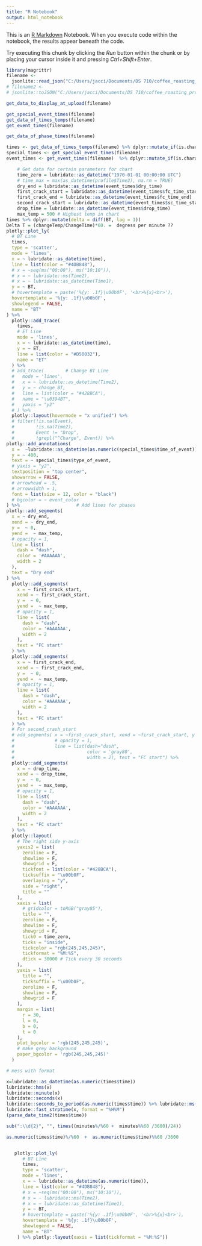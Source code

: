```yaml
---
title: "R Notebook"
output: html_notebook
---
```


This is an [R Markdown](http://rmarkdown.rstudio.com) Notebook. When you execute code within the notebook, the results appear beneath the code. 

Try executing this chunk by clicking the *Run* button within the chunk or by placing your cursor inside it and pressing *Ctrl+Shift+Enter*. 

```r
library(magrittr)
filename <-
  jsonlite::read_json("C:/Users/jacci/Documents/DS 710/coffee_roasting_profiles/data-raw/saved/Haiti--2021-02-09-20-15-17.json")
# filename2 <-
# jsonlite::toJSON("C:/Users/jacci/Documents/DS 710/coffee_roasting_profiles/data-raw/saved/Angola--2021-02-26-16-16-22.json")
```
```r
get_data_to_display_at_upload(filename)

get_special_event_times(filename)
get_data_of_times_temps(filename) 
get_event_times(filename)

get_data_of_phase_times(filename)
```
```r
times <- get_data_of_times_temps(filename) %>% dplyr::mutate_if(is.character, as.numeric)# 
special_times <- get_special_event_times(filename)
event_times <- get_event_times(filename)  %>% dplyr::mutate_if(is.character, as.numeric)

    # Get data for certain parameters for chart
    time_zero = lubridate::as_datetime("1970-01-01 00:00:00 UTC")
    # time_max = max(as_datetime(profile$Time2), na.rm = TRUE)
    dry_end = lubridate::as_datetime(event_times$dry_time)
    first_crack_start = lubridate::as_datetime(event_times$fc_time_start)
    first_crack_end = lubridate::as_datetime(event_times$fc_time_end)
    second_crack_start = lubridate::as_datetime(event_times$sc_time_start)
    drop_time = lubridate::as_datetime(event_times$drop_time)
    max_temp = 500 # Highest temp in chart
times %>% dplyr::mutate(delta = diff(BT, lag = 1))
Delta T = (changeTemp/ChangeTime)*60. =  degress per minute ??
plotly::plot_ly(
  # BT Line
  times,
  type = 'scatter',
  mode = 'lines',
  x = ~ lubridate::as_datetime(time),
  line = list(color = "#4DB848"),
  # x = ~seq(ms("00:00"), ms("10:10")),
  # x = ~ lubridate::ms(Time2),
  # x = ~ lubridate::as_datetime(Time1),
  y = ~ BT,
  # hovertemplate = paste('%{y: .1f}\u00b0F', '<br>%{x}<br>'),
  hovertemplate = '%{y: .1f}\u00b0F',
  showlegend = FALSE,
  name = "BT"
) %>%
  plotly::add_trace(
    times,
    # ET Line
    mode = 'lines',
    x = ~ lubridate::as_datetime(time),
    y = ~ ET,
    line = list(color = "#D50032"),
    name = "ET"
  ) %>%
  # add_trace(        # Change BT Line
  #   mode = 'lines',
  #   x = ~ lubridate::as_datetime(Time2),
  #   y = ~ change_BT,
  #   line = list(color = "#428BCA"),
  #   name = "\u0394BT",
  #   yaxis = "y2"
  # ) %>%
  plotly::layout(hovermode = "x unified") %>%
  # filter(!is.na(Event),
  #        !is.na(Time2),
  #        Event != "Drop",
  #        !grepl("^Charge", Event)) %>%
plotly::add_annotations(
  x =  ~lubridate::as_datetime(as.numeric(special_times$time_of_event)), # jitter() ?
  y = ~ 400,
  text = ~ special_times$type_of_event,
  # yaxis = "y2",
  textposition = "top center",
  showarrow = FALSE,
  # arrowhead = .5,
  # arrowwidth = 1,
  font = list(size = 12, color = "black")
  # bgcolor = ~ event_color
) %>%                     # Add lines for phases
plotly::add_segments(
  x = ~ dry_end,
  xend = ~ dry_end,
  y =  ~ 0,
  yend =  ~ max_temp,
  # opacity = 1,
  line = list(
    dash = "dash",
    color = '#AAAAAA',
    width = 2
  ),
  text = "Dry end"
) %>%
  plotly::add_segments(
    x = ~ first_crack_start,
    xend = ~ first_crack_start,
    y =  ~ 0,
    yend =  ~ max_temp,
    # opacity = 1,
    line = list(
      dash = "dash",
      color = '#AAAAAA',
      width = 2
    ),
    text = "FC start"
  ) %>%
  plotly::add_segments(
    x = ~ first_crack_end,
    xend = ~ first_crack_end,
    y =  ~ 0,
    yend =  ~ max_temp,
    # opacity = 1,
    line = list(
      dash = "dash",
      color = '#AAAAAA',
      width = 2
    ),
    text = "FC start"
  ) %>%
  # For second_crash_start
  # add_segments( x = ~first_crack_start, xend = ~first_crack_start, y =~ 0, yend=~500,
  #               # opacity = 1,
  #               line = list(dash="dash",
  #                           color = 'gray80',
  #                           width = 2), text = "FC start") %>%
  plotly::add_segments(
    x = ~ drop_time,
    xend = ~ drop_time,
    y =  ~ 0,
    yend =  ~ max_temp,
    # opacity = 1,
    line = list(
      dash = "dash",
      color = '#AAAAAA',
      width = 2
    ),
    text = "FC start"
  ) %>%
  plotly::layout(
    # The right side y-axis
    yaxis2 = list(
      zeroline = F,
      showline = F,
      showgrid = F,
      tickfont = list(color = "#428BCA"),
      ticksuffix = "\u00b0F",
      overlaying = "y",
      side = "right",
      title = ""
    ),
    xaxis = list(
      # gridcolor = toRGB("gray85"),
      title = "",
      zeroline = F,
      showline = F,
      showgrid = F,
      tick0 = time_zero,
      ticks = "inside",
      tickcolor = "rgb(245,245,245)",
      tickformat = "%M:%S",
      dtick = 30000 # Tick every 30 seconds
    ),
    yaxis = list(
      title = "",
      ticksuffix = "\u00b0F",
      zeroline = F,
      showline = F,
      showgrid = F
    ),
    margin = list(
      r = 30,
      l = 0,
      b = 0,
      t = 0
    ),
    plot_bgcolor = 'rgb(245,245,245)',
    # make grey background
    paper_bgcolor = 'rgb(245,245,245)'
  )
```
```r
# mess with format

x=lubridate::as_datetime(as.numeric(times$time))
lubridate::hms(x)
lubridate::minute(x)
lubridate::seconds(x)
lubridate::seconds_to_period(as.numeric(times$time)) %>% lubridate::ms() # THIS?
lubridate::fast_strptime(x, format = "%H%M")
(parse_date_time2(times$time))

sub(":\\d{2}", "", times((minutes%/%60 +  minutes%%60 /3600)/24))

as.numeric(times$time)%/%60  +  as.numeric(times$time)%%60 /3600


   plotly::plot_ly(
      # BT Line
      times,
      type = 'scatter',
      mode = 'lines',
      x = ~ lubridate::as_datetime(as.numeric(time)),
      line = list(color = "#4DB848"),
      # x = ~seq(ms("00:00"), ms("10:10")),
      # x = ~ lubridate::ms(Time2),
      # x = ~ lubridate::as_datetime(Time1),
      y = ~ BT,
      # hovertemplate = paste('%{y: .1f}\u00b0F', '<br>%{x}<br>'),
      hovertemplate = '%{y: .1f}\u00b0F',
      showlegend = FALSE,
      name = "BT"
    ) %>% plotly::layout(xaxis = list(tickformat = "%M:%S"))
```


